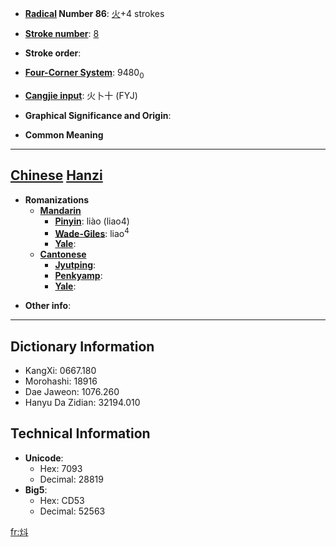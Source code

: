 * '''[[Wiktionary:Chinese radical index| Radical]] Number 86''': [[Wiktionary:Chinese radical index 火|火]]+4 strokes

* '''[[Wiktionary:Chinese total strokes index|Stroke number]]''': [[Wiktionary:Chinese total strokes index 8|8]]

* '''Stroke order''': 

* '''[[Wiktionary:Chinese four corner index|Four-Corner System]]''': 9480<sub>0</sub>

* '''[[Wiktionary:Chinese Cangjie index|Cangjie input]]''': 火卜十 (FYJ)

* '''Graphical Significance and Origin''': 

* '''Common Meaning'''

----

== [[Chinese]] [[Hanzi]] ==

* '''Romanizations'''
** '''[[Mandarin]]'''
*** '''[[Pinyin]]''': liào (liao4)
*** '''[[Wade-Giles]]''': liao<sup>4</sup>
*** '''[[Yale]]''': 
** '''[[Cantonese]]'''
*** '''[[Jyutping]]''':
*** '''[[Penkyamp]]''': 
*** '''[[Yale]]''': 

* '''Other info''': 

----

== Dictionary Information ==

* KangXi: 0667.180
* Morohashi: 18916
* Dae Jaweon: 1076.260
* Hanyu Da Zidian: 32194.010

== Technical Information ==

* '''Unicode''':
** Hex: 7093
** Decimal: 28819
* '''Big5''':
** Hex: CD53
** Decimal: 52563

[[fr:炓]]